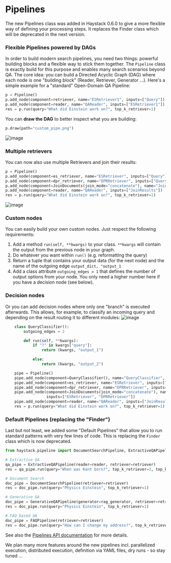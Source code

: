 # Pipelines

<div className="max-w-xl bg-yellow-light-theme border-l-8 border-yellow-dark-theme px-6 pt-6 pb-4 my-4 rounded-md dark:bg-yellow-900">

The new Pipelines class was added in Haystack 0.6.0 to give a more flexible way of defining your processing steps.
It replaces the Finder class which will be deprecated in the next version.

</div>

<div style={{ marginBottom: "3rem" }} />

### Flexible Pipelines powered by DAGs

In order to build modern search pipelines, you need two things: powerful building blocks and a flexible way to stick them together.
The `Pipeline` class is exactly build for this purpose and enables many search scenarios beyond QA. The core idea: you can build a Directed Acyclic Graph (DAG) where each node is one "building block" (Reader, Retriever, Generator ...). Here's a simple example for a "standard" Open-Domain QA Pipeline:

```python
p = Pipeline()
p.add_node(component=retriever, name="ESRetriever1", inputs=["Query"])
p.add_node(component=reader, name="QAReader", inputs=["ESRetriever1"])
res = p.run(query="What did Einstein work on?", top_k_retriever=1)

```

You can **draw the DAG** to better inspect what you are building:

```python
p.draw(path="custom_pipe.png")
```

![image](https://user-images.githubusercontent.com/1563902/102451716-54813700-4039-11eb-881e-f3c01b47ca15.png)

<div style={{ marginBottom: "3rem" }} />

### Multiple retrievers

You can now also use multiple Retrievers and join their results:

```python
p = Pipeline()
p.add_node(component=es_retriever, name="ESRetriever", inputs=["Query"])
p.add_node(component=dpr_retriever, name="DPRRetriever", inputs=["Query"])
p.add_node(component=JoinDocuments(join_mode="concatenate"), name="JoinResults", inputs=["ESRetriever", "DPRRetriever"])
p.add_node(component=reader, name="QAReader", inputs=["JoinResults"])
res = p.run(query="What did Einstein work on?", top_k_retriever=1)
```

![image](https://user-images.githubusercontent.com/1563902/102451782-7bd80400-4039-11eb-9046-01b002a783f8.png)

<div style={{ marginBottom: "3rem" }} />

### Custom nodes

You can easily build your own custom nodes. Just respect the following requirements:

1. Add a method `run(self, **kwargs)` to your class. `**kwargs` will contain the output from the previous node in your graph.
2. Do whatever you want within `run()` (e.g. reformatting the query)
3. Return a tuple that contains your output data (for the next node) and the name of the outgoing edge `output_dict, "output_1`
4. Add a class attribute `outgoing_edges = 1` that defines the number of output options from your node. You only need a higher number here if you have a decision node (see below).

<div style={{ marginBottom: "3rem" }} />

### Decision nodes

Or you can add decision nodes where only one "branch" is executed afterwards. This allows, for example, to classify an incoming query and depending on the result routing it to different modules:
![image](https://user-images.githubusercontent.com/1563902/102452199-41229b80-403a-11eb-9365-7038697e7c3e.png)

```python
    class QueryClassifier():
        outgoing_edges = 2

        def run(self, **kwargs):
            if "?" in kwargs["query"]:
                return (kwargs, "output_1")

            else:
                return (kwargs, "output_2")

    pipe = Pipeline()
    pipe.add_node(component=QueryClassifier(), name="QueryClassifier", inputs=["Query"])
    pipe.add_node(component=es_retriever, name="ESRetriever", inputs=["QueryClassifier.output_1"])
    pipe.add_node(component=dpr_retriever, name="DPRRetriever", inputs=["QueryClassifier.output_2"])
    pipe.add_node(component=JoinDocuments(join_mode="concatenate"), name="JoinResults",
                  inputs=["ESRetriever", "DPRRetriever"])
    pipe.add_node(component=reader, name="QAReader", inputs=["JoinResults"])
    res = p.run(query="What did Einstein work on?", top_k_retriever=1)
```

<div style={{ marginBottom: "3rem" }} />

### Default Pipelines (replacing the "Finder")

Last but not least, we added some "Default Pipelines" that allow you to run standard patterns with very few lines of code.
This is replacing the `Finder` class which is now deprecated.

```python
from haystack.pipeline import DocumentSearchPipeline, ExtractiveQAPipeline, Pipeline, JoinDocuments

# Extractive QA
qa_pipe = ExtractiveQAPipeline(reader=reader, retriever=retriever)
res = qa_pipe.run(query="When was Kant born?", top_k_retriever=3, top_k_reader=5)

# Document Search
doc_pipe = DocumentSearchPipeline(retriever=retriever)
res = doc_pipe.run(query="Physics Einstein", top_k_retriever=1)

# Generative QA
doc_pipe = GenerativeQAPipeline(generator=rag_generator, retriever=retriever)
res = doc_pipe.run(query="Physics Einstein", top_k_retriever=1)

# FAQ based QA
doc_pipe = FAQPipeline(retriever=retriever)
res = doc_pipe.run(query="How can I change my address?", top_k_retriever=3)

```

See also the [Pipelines API documentation](/docs/latest/apipipelinesmd) for more details.

We plan many more features around the new pipelines incl. parallelized execution, distributed execution, definition via YAML files, dry runs - so stay tuned ...
